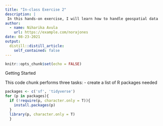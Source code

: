 ```yaml
---
title: "In-class Exercise 2"
description: |
 In this hands-on exercise, I will learn how to handle geospatial data in R by using sf package!
author:
  - name: Niharika Avula
    url: https://example.com/norajones
date: 08-23-2021
output:
  distill::distill_article:
    self_contained: false
---
```



```r
knitr::opts_chunk$set(echo = FALSE)
```

Getting Started

This code chunk performs three tasks:
- create a list of R packages needed


```r
packages <- c('sf', 'tidyverse')
for (p in packages){
  if (!require(p, character.only = T)){
    install.packages(p)
  }
  library(p, character.only = T)
  }
```



